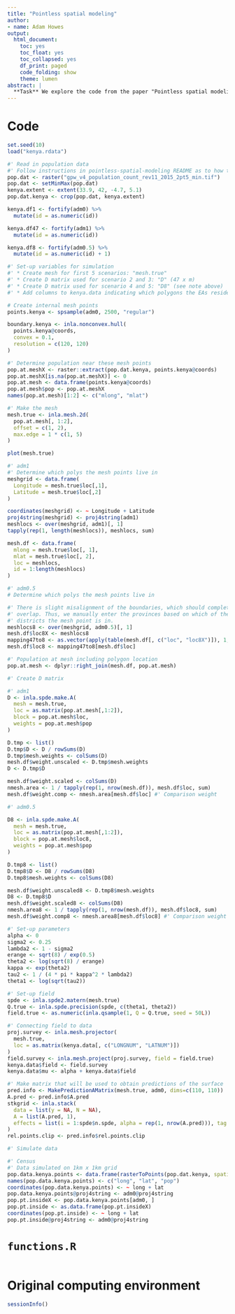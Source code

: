 ```yaml
---
title: "Pointless spatial modeling"
author:
- name: Adam Howes
output:
  html_document:
    toc: yes
    toc_float: yes
    toc_collapsed: yes
    df_print: paged
    code_folding: show
    theme: lumen
abstract: |
  **Task** We explore the code from the paper "Pointless spatial modeling" by Katie Wilson and Jon Wakefield.
---
```


# Code

```r
set.seed(10)
load("kenya.rdata")

#' Read in population data
#' Follow instructions in pointless-spatial-modeling README as to how to get this
pop.dat <- raster("gpw_v4_population_count_rev11_2015_2pt5_min.tif")
pop.dat <- setMinMax(pop.dat)
kenya.extent <- extent(33.9, 42, -4.7, 5.1)
pop.dat.kenya <- crop(pop.dat, kenya.extent)

kenya.df1 <- fortify(adm0) %>%
  mutate(id = as.numeric(id))

kenya.df47 <- fortify(adm1) %>%
  mutate(id = as.numeric(id))

kenya.df8 <- fortify(adm0.5) %>%
  mutate(id = as.numeric(id) + 1)

#' Set-up variables for simulation
#' * Create mesh for first 5 scenarios: "mesh.true"
#' * Create D matrix used for scenario 2 and 3: "D" (47 x m)
#' * Create D matrix used for scenario 4 and 5: "D8" (see note above)
#' * Add columns to kenya.data indicating which polygons the EAs reside in

# Create internal mesh points
points.kenya <- spsample(adm0, 2500, "regular")

boundary.kenya <- inla.nonconvex.hull(
  points.kenya@coords,
  convex = 0.1,
  resolution = c(120, 120)
)

#' Determine population near these mesh points
pop.at.meshX <- raster::extract(pop.dat.kenya, points.kenya@coords)
pop.at.meshX[is.na(pop.at.meshX)] <- 0
pop.at.mesh <- data.frame(points.kenya@coords)
pop.at.mesh$pop <- pop.at.meshX
names(pop.at.mesh)[1:2] <- c("mlong", "mlat")

#' Make the mesh
mesh.true <- inla.mesh.2d(
  pop.at.mesh[, 1:2],
  offset = c(1, 2),
  max.edge = 1 * c(1, 5)
)

plot(mesh.true)

#' adm1
#' Determine which polys the mesh points live in
meshgrid <- data.frame(
  Longitude = mesh.true$loc[,1],
  Latitude = mesh.true$loc[,2]
)

coordinates(meshgrid) <- ~ Longitude + Latitude
proj4string(meshgrid) <- proj4string(adm1)
meshlocs <- over(meshgrid, adm1)[, 1]
tapply(rep(1, length(meshlocs)), meshlocs, sum)

mesh.df <- data.frame(
  mlong = mesh.true$loc[, 1],
  mlat = mesh.true$loc[, 2],
  loc = meshlocs,
  id = 1:length(meshlocs)
)

#' adm0.5
# Determine which polys the mesh points live in

#' There is slight misalignment of the boundaries, which should completely
#' overlap. Thus, we manually enter the provinces based on which of the 47
#' districts the mesh point is in.
meshlocs8 <- over(meshgrid, adm0.5)[, 1]
mesh.df$loc8X <- meshlocs8
mapping47to8 <- as.vector(apply(table(mesh.df[, c("loc", "loc8X")]), 1, which.max))
mesh.df$loc8 <- mapping47to8[mesh.df$loc]

#' Population at mesh including polygon location
pop.at.mesh <- dplyr::right_join(mesh.df, pop.at.mesh)

#' Create D matrix

#' adm1
D <- inla.spde.make.A(
  mesh = mesh.true,
  loc = as.matrix(pop.at.mesh[,1:2]),
  block = pop.at.mesh$loc,
  weights = pop.at.mesh$pop
)

D.tmp <- list()
D.tmp$D <- D / rowSums(D)
D.tmp$mesh.weights <- colSums(D)
mesh.df$weight.unscaled <- D.tmp$mesh.weights
D <- D.tmp$D

mesh.df$weight.scaled <- colSums(D)
nmesh.area <- 1 / tapply(rep(1, nrow(mesh.df)), mesh.df$loc, sum)
mesh.df$weight.comp <- nmesh.area[mesh.df$loc] #' Comparison weight

#' adm0.5

D8 <- inla.spde.make.A(
  mesh = mesh.true,
  loc = as.matrix(pop.at.mesh[,1:2]),
  block = pop.at.mesh$loc8,
  weights = pop.at.mesh$pop
)

D.tmp8 <- list()
D.tmp8$D <- D8 / rowSums(D8)
D.tmp8$mesh.weights <- colSums(D8)

mesh.df$weight.unscaled8 <- D.tmp8$mesh.weights
D8 <- D.tmp8$D
mesh.df$weight.scaled8 <- colSums(D8)
nmesh.area8 <- 1 / tapply(rep(1, nrow(mesh.df)), mesh.df$loc8, sum)
mesh.df$weight.comp8 <- nmesh.area8[mesh.df$loc8] #' Comparison weight

#' Set-up parameters
alpha <- 0
sigma2 <- 0.25
lambda2 <- 1 - sigma2
erange <- sqrt(8) / exp(0.5)
theta2 <- log(sqrt(8) / erange)
kappa <- exp(theta2)
tau2 <- 1 / (4 * pi * kappa^2 * lambda2)
theta1 <- log(sqrt(tau2))

#' Set-up field
spde <- inla.spde2.matern(mesh.true)
Q.true <- inla.spde.precision(spde, c(theta1, theta2))
field.true <- as.numeric(inla.qsample(1, Q = Q.true, seed = 50L))

#' Connecting field to data
proj.survey <- inla.mesh.projector(
  mesh.true,
  loc = as.matrix(kenya.data[, c("LONGNUM", "LATNUM")])
)
field.survey <- inla.mesh.project(proj.survey, field = field.true)
kenya.data$field <- field.survey
kenya.data$mu <- alpha + kenya.data$field

#' Make matrix that will be used to obtain predictions of the surface
pred.info <- MakePredictionAMatrix(mesh.true, adm0, dims=c(110, 110))
A.pred <- pred.info$A.pred
stkgrid <- inla.stack(
  data = list(y = NA, N = NA),
  A = list(A.pred, 1),
  effects = list(i = 1:spde$n.spde, alpha = rep(1, nrow(A.pred))), tag = 'prd.gr'
)
rel.points.clip <- pred.info$rel.points.clip

#' Simulate data

#' Census
#' Data simulated on 1km x 1km grid
pop.data.kenya.points <- data.frame(rasterToPoints(pop.dat.kenya, spatial = F))
names(pop.data.kenya.points) <- c("long", "lat", "pop")
coordinates(pop.data.kenya.points) <- ~ long + lat
pop.data.kenya.points@proj4string <- adm0@proj4string
pop.pt.insideX <- pop.data.kenya.points[adm0, ]
pop.pt.inside <- as.data.frame(pop.pt.insideX)
coordinates(pop.pt.inside) <- ~ long + lat
pop.pt.inside@proj4string <- adm0@proj4string
```

# `functions.R`

```r
```

# Original computing environment

```r
sessionInfo()
```

